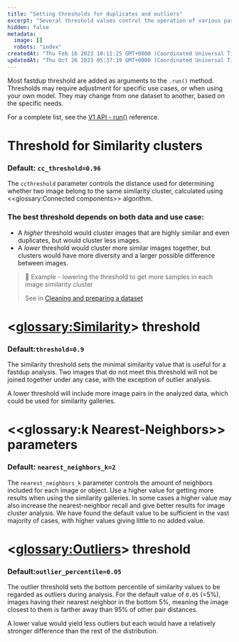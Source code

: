 ```yaml
---
title: "Setting thresholds for duplicates and outliers"
excerpt: "Several threshold values control the operation of various parts of the fastdup run, and could be used for steering results towards a desired output. The most useful ones are listed below."
hidden: false
metadata: 
  image: []
  robots: "index"
createdAt: "Thu Feb 16 2023 10:11:25 GMT+0000 (Coordinated Universal Time)"
updatedAt: "Thu Oct 26 2023 05:37:19 GMT+0000 (Coordinated Universal Time)"
---
```

Most fastdup threshold are added as arguments to the `.run()` method. Thresholds may require adjustment for specific use cases, or when using your own model. They may change from one dataset to another, based on the specific needs. 

For a complete list, see the [V1 API - run()](https://visual-layer.readme.io/docs/v1-api-engine-temp#run) reference.

# Threshold for Similarity clusters

### Default: `cc_threshold=0.96`

The `ccthreshold` parameter controls the distance used for determining whether two image belong to the same similarity cluster, calculated using <<glossary:Connected components>> algorithm. 

### The best threshold depends on both data and use case:

- A _higher_ threshold would cluster images that are highly similar and even duplicates, but would cluster less images.
- A _lower_ threshold would cluster more similar images together, but clusters would have more diversity and a larger possible difference between images.

> 📘 Example - lowering the threshold to get more samples in each image similarity cluster
> 
> See in [Cleaning and preparing a dataset](https://visual-layer.readme.io/docs/abc#set-a-lower-similarity-threshold-and-re-run)

# <<glossary:Similarity>> threshold

### Default:`threshold=0.9`

The similarity threshold sets the minimal similarity value that is useful for a fastdup analysis. Two images that do not meet this threshold will not be joined together under any case, with the exception of outlier analysis. 

A lower threshold will include more image pairs in the analyzed data, which could be used for similarity galleries. 

# <<glossary:k Nearest-Neighbors>> parameters

### Default: `nearest_neighbors_k=2`

The `nearest_neighbors_k` parameter controls the amount of neighbors included for each image or object. Use a higher value for getting more results when using the similarity galleries. In some cases a higher value may also increase the nearest-neighbor recall and give better results for image cluster analysis. We have found the default value to be sufficient in the vast majority of cases, with higher values giving little to no added value.

# <<glossary:Outliers>> threshold

### Default:`outlier_percentile=0.05`

The outlier threshold sets the bottom percentile of similarity values to be regarded as outliers during analysis. For the default value of `0.05` (=5%), images having their nearest neighbor in the bottom 5%, meaning the image closest to them is farther away than 95% of other pair distances.

A lower value would yield less outliers but each would have a relatively stronger difference than the rest of the distribution.

